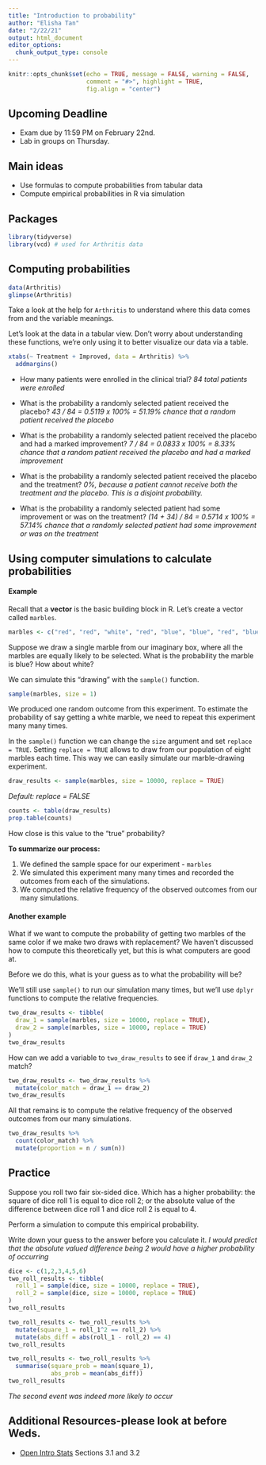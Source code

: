 ```yaml
---
title: "Introduction to probability"
author: "Elisha Tan"
date: "2/22/21"
output: html_document
editor_options: 
  chunk_output_type: console
---
```


```r
knitr::opts_chunk$set(echo = TRUE, message = FALSE, warning = FALSE,
                      comment = "#>", highlight = TRUE,
                      fig.align = "center")
```

## Upcoming Deadline

- Exam due by 11:59 PM on February 22nd.
- Lab in groups on Thursday.

## Main ideas

- Use formulas to compute probabilities from tabular data
- Compute empirical probabilities in R via simulation

## Packages

```r
library(tidyverse)
library(vcd) # used for Arthritis data
```

## Computing probabilities

```r
data(Arthritis)
glimpse(Arthritis)
```

Take a look at the help for `Arthritis` to understand where this data comes
from and the variable meanings.

Let's look at the data in a tabular view. Don't worry about understanding these
functions, we're only using it to better visualize our data via a table.

```r
xtabs(~ Treatment + Improved, data = Arthritis) %>% 
  addmargins()
```

- How many patients were enrolled in the clinical trial?
  *84 total patients were enrolled*

- What is the probability a randomly selected patient received the placebo?
  *43 / 84 = 0.5119 x 100% = 51.19% chance that a random patient received the placebo*

- What is the probability a randomly selected patient received the placebo
  and had a marked improvement?
  *7 / 84 = 0.0833 x 100% = 8.33% chance that a random patient received the placebo and had a marked improvement*
  
- What is the probability a randomly selected patient received the placebo
  and the treatment?
  *0%, because a patient cannot receive both the treatment and the placebo. This is a disjoint probability.*
  
- What is the probability a randomly selected patient had some improvement or was on the treatment?
  *(14 + 34) / 84 = 0.5714 x 100% = 57.14% chance that a randomly selected patient had some improvement or was on the treatment*

## Using computer simulations to calculate probabilities

#### Example

Recall that a **vector** is the basic building block in R. Let's create
a vector called `marbles`.

```r
marbles <- c("red", "red", "white", "red", "blue", "blue", "red", "blue")
```

Suppose we draw a single marble from our imaginary box, where all the marbles
are equally likely to be selected. What is the probability the marble is blue? 
How about white?

We can simulate this "drawing" with the `sample()` function.

```r
sample(marbles, size = 1)
```

We produced one random outcome from this experiment. To estimate the probability 
of say getting a white marble, we need to repeat this experiment many many
times.

In the `sample()` function we can change the `size` argument and set
`replace = TRUE`. Setting `replace = TRUE` allows to draw from our population
of eight marbles each time. This way we can easily simulate our marble-drawing 
experiment.

```r
draw_results <- sample(marbles, size = 10000, replace = TRUE)
```
*Default: replace = FALSE*

```r
counts <- table(draw_results)
prop.table(counts)
```

How close is this value to the "true" probability?

**To summarize our process:**

1. We defined the sample space for our experiment - `marbles`
2. We simulated this experiment many many times and recorded the outcomes from
   each of the simulations.
3. We computed the relative frequency of the observed outcomes from our many
   simulations.
   
#### Another example

What if we want to compute the probability of getting two marbles of the same
color if we make two draws with replacement? We haven't discussed how to
compute this theoretically yet, but this is what computers are good at.

Before we do this, what is your guess as to what the probability will be?

We'll still use `sample()` to run our simulation many times, but we'll
use `dplyr` functions to compute the relative frequencies.

```r
two_draw_results <- tibble(
  draw_1 = sample(marbles, size = 10000, replace = TRUE),
  draw_2 = sample(marbles, size = 10000, replace = TRUE)
)
two_draw_results
```

How can we add a variable to `two_draw_results` to see if `draw_1` and `draw_2`
match?

```r
two_draw_results <- two_draw_results %>% 
  mutate(color_match = draw_1 == draw_2)
two_draw_results
```

All that remains is to compute the relative frequency of the observed outcomes 
from our many simulations.

```r
two_draw_results %>% 
  count(color_match) %>% 
  mutate(proportion = n / sum(n))
```

## Practice

Suppose you roll two fair six-sided dice. Which has a higher probability:
the square of dice roll 1 is equal to dice roll 2; or the absolute value of the
difference between dice roll 1 and dice roll 2 is equal to 4.

Perform a simulation to compute this empirical probability.

Write down your guess to the answer before you calculate it.
*I would predict that the absolute valued difference being 2 would have a higher probability of occurring*
```r
dice <- c(1,2,3,4,5,6)
two_roll_results <- tibble(
  roll_1 = sample(dice, size = 10000, replace = TRUE),
  roll_2 = sample(dice, size = 10000, replace = TRUE)
)
two_roll_results
```

```r
two_roll_results <- two_roll_results %>% 
  mutate(square_1 = roll_1^2 == roll_2) %>%
  mutate(abs_diff = abs(roll_1 - roll_2) == 4)
two_roll_results
```

```r
two_roll_results <- two_roll_results %>%
  summarise(square_prob = mean(square_1),
            abs_prob = mean(abs_diff))
two_roll_results
```
*The second event was indeed more likely to occur*

## Additional Resources-please look at before Weds.

- [Open Intro Stats](https://www.openintro.org/book/os/) Sections 3.1 and 3.2
